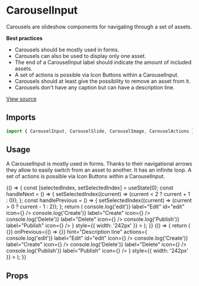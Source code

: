 <!--- CarouselInput.stories.mdx --->


<Meta title="Design System/Components/CarouselInput" component={CarouselInput} />

# CarouselInput

Carousels are slideshow components for navigating through a set of assets.

**Best practices**

- Carousels should be mostly used in forms.
- Carousels can also be used to display only one asset.
- The end of a CarouselInput label should indicate the amount of included assets.
- A set of actions is possible via Icon Buttons within a CarouselInput.
- Carousels should at least give the possibility to remove an asset from it.
- Carousels don't have any caption but can have a description line.

[View source](https://github.com/strapi/design-system/tree/main/packages/strapi-design-system/src/CarouselInput)

## Imports

```js
import { CarouselInput, CarouselSlide, CarouselImage, CarouselActions } from '@strapi/design-system/CarouselInput';
```

## Usage

A CarouselInput is mostly used in forms. Thanks to their navigational arrows they allow to easily switch from an asset to another. It has an infinite loop. A set of actions is possible via Icon Buttons within a CarouselInput.

<Canvas>
  <Story name="base">
    {() => {
      const [selectedIndex, setSelectedIndex] = useState(0);
      const handleNext = () => {
        setSelectedIndex((current) => (current < 2 ? current + 1 : 0));
      };
      const handlePrevious = () => {
        setSelectedIndex((current) => (current > 0 ? current - 1 : 2));
      };
      return (
        <CarouselInput
          label={`Carousel of numbers (${selectedIndex + 1}/3)`}
          selectedSlide={selectedIndex}
          secondaryLabel="/packages/strapi-design-system/src/Carousel/story-assets/first.jpg"
          previousLabel="Previous slide"
          nextLabel="Next slide"
          onNext={handleNext}
          onPrevious={handlePrevious}
          hint="Description line"
          actions={
            <CarouselActions>
              <IconButton onClick={() => console.log('edit')} label="Edit" id="edit" icon={<Pencil />} />
              <IconButton onClick={() => console.log('Create')} label="Create" icon={<Plus />} />
              <IconButton onClick={() => console.log('Delete')} label="Delete" icon={<Trash />} />
              <IconButton onClick={() => console.log('Publish')} label="Publish" icon={<Play />} />
            </CarouselActions>
          }
          style={{ width: '242px' }}
        >
          <CarouselSlide label="1 of 3 slides">
            <CarouselImage src={firstPathImg} alt="First" />
          </CarouselSlide>
          <CarouselSlide label="2 of 3 slides">
            <CarouselImage src={firstPathImg} alt="second" />
          </CarouselSlide>
          <CarouselSlide label="3 of 3 slides">
            <CarouselImage src={firstPathImg} alt="third" />
          </CarouselSlide>
        </CarouselInput>
      );
    }}
  </Story>
  <Story name="one slide only">
    {() => {
      return (
        <CarouselInput
          label={`Carousel of numbers 1/1)`}
          selectedSlide={0}
          previousLabel="Previous slide"
          nextLabel="Next slide"
          onNext={() => {}}
          onPrevious={() => {}}
          hint="Description line"
          actions={
            <CarouselActions>
              <IconButton onClick={() => console.log('edit')} label="Edit" id="edit" icon={<Pencil />} />
              <IconButton onClick={() => console.log('Create')} label="Create" icon={<Plus />} />
              <IconButton onClick={() => console.log('Delete')} label="Delete" icon={<Trash />} />
              <IconButton onClick={() => console.log('Publish')} label="Publish" icon={<Play />} />
            </CarouselActions>
          }
          style={{ width: '242px' }}
        >
          <CarouselSlide label="1 of 1 slides">
            <CarouselImage src={firstPathImg} alt="First" />
          </CarouselSlide>
        </CarouselInput>
      );
    }}
  </Story>
</Canvas>

## Props

<ArgsTable of={CarouselInput} />
